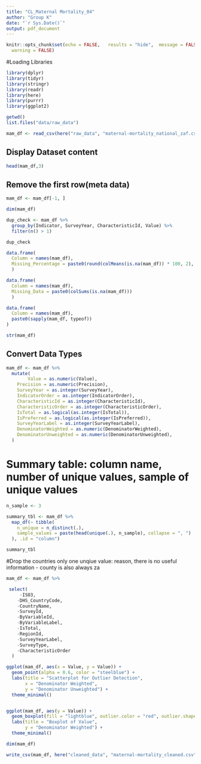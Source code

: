 ```yaml
---
title: "CL_Maternal Mortality_04"
author: "Group K"
date: "`r Sys.Date()`"
output: pdf_document
---
```


```r
knitr::opts_chunk$set(echo = FALSE,   results = "hide",  message = FALSE,   # hide package messages
  warning = FALSE)
```

#Loading Libraries
```r
library(dplyr)
library(tidyr)
library(stringr)
library(readr)
library(here)
library(purrr)
library(ggplot2)

getwd()
list.files("data/raw_data")
```

```r
mam_df <- read_csv(here("raw_data", "maternal-mortality_national_zaf.csv"))
```

## Display Dataset content
```r
head(mam_df,3)
```

## Remove the first row(meta data)
```r
mam_df <- mam_df[-1, ]
```

```r
dim(mam_df)
```


```r
dup_check <- mam_df %>%
  group_by(Indicator, SurveyYear, CharacteristicId, Value) %>%
  filter(n() > 1)

dup_check

```

```r

data.frame(
  Column = names(mam_df),
  Missing_Percentage = paste0(round(colMeans(is.na(mam_df)) * 100, 2), "%")
  )

```

```r
data.frame(
  Column = names(mam_df),
  Missing_Data = paste0(colSums(is.na(mam_df)))
  )
```


```r
data.frame(
  Column = names(mam_df),
  paste0(sapply(mam_df, typeof))
)

```
 
```r
str(mam_df)

```

## Convert Data Types
```r
mam_df <- mam_df %>%
  mutate(
        Value = as.numeric(Value),
    Precision = as.numeric(Precision),
    SurveyYear = as.integer(SurveyYear),
    IndicatorOrder = as.integer(IndicatorOrder),
    CharacteristicId = as.integer(CharacteristicId),
    CharacteristicOrder = as.integer(CharacteristicOrder),
    IsTotal = as.logical(as.integer(IsTotal)),
    IsPreferred = as.logical(as.integer(IsPreferred)),
    SurveyYearLabel = as.integer(SurveyYearLabel),
    DenominatorWeighted = as.numeric(DenominatorWeighted),
    DenominatorUnweighted = as.numeric(DenominatorUnweighted),
  )
```
# Summary table: column name, number of unique values, sample of unique values
```r

n_sample <- 3

summary_tbl <- mam_df %>%
  map_df(~ tibble(
    n_unique = n_distinct(.),
    sample_values = paste(head(unique(.), n_sample), collapse = ", ")
  ), .id = "column")

summary_tbl
```
  

#Drop the countries only one unqiue value: reason, there is no useful information - county is also always za
```r
mam_df <- mam_df %>%

 select(
     -ISO3, 
    -DHS_CountryCode, 
    -CountryName, 
    -SurveyId,
    -ByVariableId, 
    -ByVariableLabel, 
    -IsTotal,
    -RegionId, 
    -SurveyYearLabel, 
    -SurveyType,
    -CharacteristicOrder
  )
```

```r
ggplot(mam_df, aes(x = Value, y = Value)) +
  geom_point(alpha = 0.6, color = "steelblue") +
  labs(title = "Scatterplot for Outlier Detection",
       x = "Denominator Weighted",
       y = "Denominator Unweighted") +
  theme_minimal()


ggplot(mam_df, aes(y = Value)) +
  geom_boxplot(fill = "lightblue", outlier.color = "red", outlier.shape = 16) +
  labs(title = "Boxplot of Value",
       y = "Denominator Weighted") +
  theme_minimal()


```
```r
dim(mam_df)
```


```r
write_csv(mam_df, here("cleaned_data", "maternal-mortality_cleaned.csv"))
```
